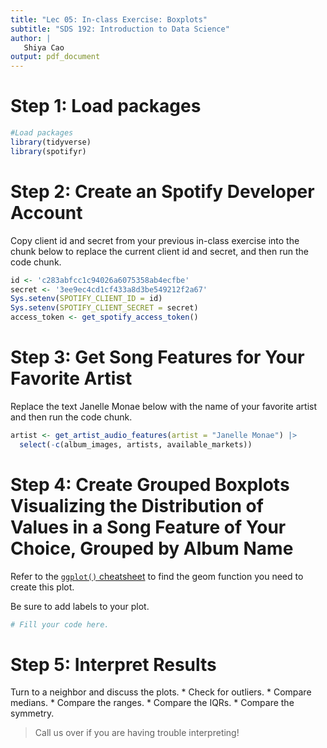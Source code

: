 ```yaml
---
title: "Lec 05: In-class Exercise: Boxplots"
subtitle: "SDS 192: Introduction to Data Science"
author: |
   Shiya Cao
output: pdf_document
---
```


# Step 1: Load packages

```r
#Load packages
library(tidyverse)
library(spotifyr)
```

# Step 2: Create an Spotify Developer Account

Copy client id and secret from your previous in-class exercise into the chunk below to replace the current client id and secret, and then run the code chunk.

```r
id <- 'c283abfcc1c94026a6075358ab4ecfbe'
secret <- '3ee9ec4cd1cf433a8d3be549212f2a67'
Sys.setenv(SPOTIFY_CLIENT_ID = id)
Sys.setenv(SPOTIFY_CLIENT_SECRET = secret)
access_token <- get_spotify_access_token()
```

# Step 3: Get Song Features for Your Favorite Artist

Replace the text Janelle Monae below with the name of your favorite artist and then run the code chunk. 

```r
artist <- get_artist_audio_features(artist = "Janelle Monae") |>
  select(-c(album_images, artists, available_markets))
```

# Step 4: Create Grouped Boxplots Visualizing the Distribution of Values in a Song Feature of Your Choice, Grouped by Album Name

Refer to the [`ggplot()` cheatsheet](https://github.com/rstudio/cheatsheets/blob/main/data-visualization-2.1.pdf) to find the geom function you need to create this plot. 

Be sure to add labels to your plot. 

```r
# Fill your code here. 
```

# Step 5: Interpret Results

Turn to a neighbor and discuss the plots. 
* Check for outliers.
* Compare medians. 
* Compare the ranges.
* Compare the IQRs.
* Compare the symmetry. 

> Call us over if you are having trouble interpreting!


